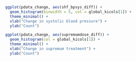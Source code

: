 ```r
ggplot(pdata_change, aes(shf_bpsys_diff)) +
  geom_histogram(binwidth = 5, col = global_kicols[1]) +
  theme_minimal() +
  xlab("Change in systolic blood pressure") +
  ylab("Count")
```

```r
ggplot(pdata_change, aes(supremumdose_diff)) +
  geom_histogram(col = global_kicols[1]) +
  theme_minimal() +
  xlab("Change in supremum treatment") +
  ylab("Count")
```
